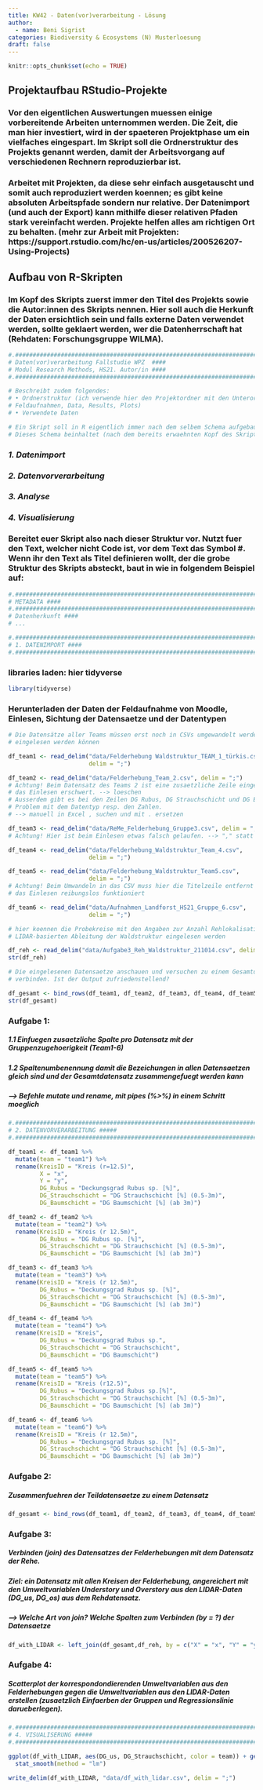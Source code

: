 ```yaml
---
title: KW42 - Daten(vor)verarbeitung - Lösung
author:
  - name: Beni Sigrist
categories: Biodiversity & Ecosystems (N) Musterloesung
draft: false
---
```


```r
knitr::opts_chunk$set(echo = TRUE)
```

## Projektaufbau RStudio-Projekte

### Vor den eigentlichen Auswertungen muessen einige vorbereitende Arbeiten unternommen werden. Die Zeit, die man hier investiert, wird in der spaeteren Projektphase um ein vielfaches eingespart. Im Skript soll die Ordnerstruktur des Projekts genannt werden, damit der Arbeitsvorgang auf verschiedenen Rechnern reproduzierbar ist.

### Arbeitet mit Projekten, da diese sehr einfach ausgetauscht und somit auch reproduziert werden koennen; es gibt keine absoluten Arbeitspfade sondern nur relative. Der Datenimport (und auch der Export) kann mithilfe dieser relativen Pfaden stark vereinfacht werden. Projekte helfen alles am richtigen Ort zu behalten. (mehr zur Arbeit mit Projekten: https://support.rstudio.com/hc/en-us/articles/200526207-Using-Projects)

## Aufbau von R-Skripten

### Im Kopf des Skripts zuerst immer den Titel des Projekts sowie die Autor:innen des Skripts nennen. Hier soll auch die Herkunft der Daten ersichtlich sein und falls externe Daten verwendet werden, sollte geklaert werden, wer die Datenherrschaft hat (Rehdaten: Forschungsgruppe WILMA).

```r
#.##################################################################################
# Daten(vor)verarbeitung Fallstudie WPZ  ####
# Modul Research Methods, HS21. Autor/in ####
#.##################################################################################

# Beschreibt zudem folgendes:
# • Ordnerstruktur (ich verwende hier den Projektordner mit den Unterordnern Skripts, 
# Feldaufnahmen, Data, Results, Plots)
# • Verwendete Daten

# Ein Skript soll in R eigentlich immer nach dem selbem Schema aufgebaut sein. 
# Dieses Schema beinhaltet (nach dem bereits erwaehnten Kopf des Skripts) 4 Kapitel: 
```

### *1. Datenimport* 
### *2. Datenvorverarbeitung*
### *3. Analyse*
### *4. Visualisierung*

### Bereitet euer Skript also nach dieser Struktur vor. Nutzt fuer den Text, welcher nicht Code ist, vor dem Text das Symbol #. Wenn ihr den Text als Titel definieren wollt, der die grobe Struktur des Skripts absteckt, baut in wie in folgendem Beispiel auf:

```r
#.###################################################################################
# METADATA ####
#.###################################################################################
# Datenherkunft ####
# ...

#.###################################################################################
# 1. DATENIMPORT ####
#.###################################################################################
```

### libraries laden: hier tidyverse

```r
library(tidyverse)
```

### Herunterladen der Daten der Feldaufnahme von Moodle, Einlesen, Sichtung der Datensaetze und der Datentypen

```r
# Die Datensätze aller Teams müssen erst noch in CSVs umgewandelt werden, bevor sie 
# eingelesen werden können 

df_team1 <- read_delim("data/Felderhebung Waldstruktur_TEAM_1_türkis.csv", 
                       delim = ";")

df_team2 <- read_delim("data/Felderhebung_Team_2.csv", delim = ";")
# Achtung! Beim Datensatz des Teams 2 ist eine zusaetzliche Zeile eingefuegt, die
# das Einlesen erschwert. --> loeschen
# Ausserdem gibt es bei den Zeilen DG Rubus, DG Strauchschicht und DG Baumschicht ein  
# Problem mit dem Datentyp resp. den Zahlen. 
# --> manuell in Excel , suchen und mit . ersetzen

df_team3 <- read_delim("data/ReMe_Felderhebung_Gruppe3.csv", delim = ",")
# Achtung! Hier ist beim Einlesen etwas falsch gelaufen. --> "," statt ";"

df_team4 <- read_delim("data/Felderhebung_Waldstruktur_Team_4.csv", 
                       delim = ";")

df_team5 <- read_delim("data/Felderhebung_Waldstruktur_Team5.csv", 
                       delim = ";")
# Achtung! Beim Umwandeln in das CSV muss hier die Titelzeile entfernt werden damit
# das Einlesen reibungslos funktioniert

df_team6 <- read_delim("data/Aufnahmen_Landforst_HS21_Gruppe_6.csv", 
                       delim = ";")

# hier koennen die Probekreise mit den Angaben zur Anzahl Rehlokalisationen und der 
# LIDAR-basierten Ableitung der Waldstruktur eingelesen werden

df_reh <- read_delim("data/Aufgabe3_Reh_Waldstruktur_211014.csv", delim = ";")
str(df_reh)

# Die eingelesenen Datensaetze anschauen und versuchen zu einem Gesamtdatensatz  
# verbinden. Ist der Output zufriedenstellend?

df_gesamt <- bind_rows(df_team1, df_team2, df_team3, df_team4, df_team5, df_team6)
str(df_gesamt)
```

### Aufgabe 1: 

##### 1.1 Einfuegen zusaetzliche Spalte pro Datensatz mit der Gruppenzugehoerigkeit (Team1-6) 
##### 1.2 Spaltenumbenennung damit die Bezeichungen in allen Datensaetzen gleich sind und der Gesamtdatensatz zusammengefuegt werden kann
##### --> Befehle mutate und rename, mit pipes (%>%) in einem Schritt moeglich

```r
#.#################################################################################
# 2. DATENVORVERARBEITUNG #####
#.#################################################################################

df_team1 <- df_team1 %>%
  mutate(team = "team1") %>%
  rename(KreisID = "Kreis (r=12.5)",
         X = "x",
         Y = "y",
         DG_Rubus = "Deckungsgrad Rubus sp. [%]",
         DG_Strauchschicht = "DG Strauchschicht [%] (0.5-3m)",
         DG_Baumschicht = "DG Baumschicht [%] (ab 3m)")

df_team2 <- df_team2 %>%
  mutate(team = "team2") %>%
  rename(KreisID = "Kreis (r 12.5m)",
         DG_Rubus = "DG Rubus sp. [%]",
         DG_Strauchschicht = "DG Strauchschicht [%] (0.5-3m)",
         DG_Baumschicht = "DG Baumschicht [%] (ab 3m)")

df_team3 <- df_team3 %>%
  mutate(team = "team3") %>%
  rename(KreisID = "Kreis (r 12.5m)",
         DG_Rubus = "Deckungsgrad Rubus sp. [%]",
         DG_Strauchschicht = "DG Strauchschicht [%] (0.5-3m)",
         DG_Baumschicht = "DG Baumschicht [%] (ab 3m)")

df_team4 <- df_team4 %>%
  mutate(team = "team4") %>%
  rename(KreisID = "Kreis",
         DG_Rubus = "Deckungsgrad Rubus sp.",
         DG_Strauchschicht = "DG Strauchschicht",
         DG_Baumschicht = "DG Baumschicht")

df_team5 <- df_team5 %>%
  mutate(team = "team5") %>%
  rename(KreisID = "Kreis (r12.5)",
         DG_Rubus = "Deckungsgrad Rubus sp.[%]",
         DG_Strauchschicht = "DG Strauchschicht [%] (0.5-3m)",
         DG_Baumschicht = "DG Baumschicht [%] (ab 3m)")

df_team6 <- df_team6 %>%
  mutate(team = "team6") %>%
  rename(KreisID = "Kreis (r 12.5m)",
         DG_Rubus = "Deckungsgrad Rubus sp. [%]",
         DG_Strauchschicht = "DG Strauchschicht [%] (0.5-3m)",
         DG_Baumschicht = "DG Baumschicht [%] (ab 3m)")
```

### Aufgabe 2: 

##### Zusammenfuehren der Teildatensaetze zu einem Datensatz

```r
df_gesamt <- bind_rows(df_team1, df_team2, df_team3, df_team4, df_team5, df_team6)
```

### Aufgabe 3: 

##### Verbinden (join) des Datensatzes der Felderhebungen mit dem Datensatz der Rehe. 

##### Ziel: ein Datensatz mit allen Kreisen der Felderhebung, angereichert mit den Umweltvariablen Understory und Overstory aus den LIDAR-Daten (DG_us, DG_os) aus dem Rehdatensatz. 
##### --> Welche Art von join? Welche Spalten zum Verbinden (by = ?) der Datensaetze

```r
df_with_LIDAR <- left_join(df_gesamt,df_reh, by = c("X" = "x", "Y" = "y"))
```

### Aufgabe 4: 

##### Scatterplot der korrespondondierenden Umweltvariablen aus den Felderhebungen gegen die Umweltvariablen aus den LIDAR-Daten erstellen (zusaetzlich Einfaerben der Gruppen und Regressionslinie darueberlegen). 

```r
#.#####################################################################################
# 4. VISUALISERUNG #####
#.#####################################################################################

ggplot(df_with_LIDAR, aes(DG_us, DG_Strauchschicht, color = team)) + geom_point() + 
  stat_smooth(method = "lm")

write_delim(df_with_LIDAR, "data/df_with_lidar.csv", delim = ";")
```

